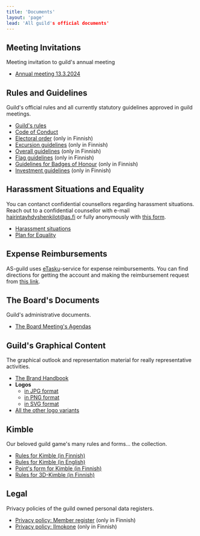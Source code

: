 ```yaml
---
title: 'Documents'
layout: 'page'
lead: 'All guild's official documents'
---
```


## Meeting Invitations

Meeting invitation to guild's annual meeting

- [Annual meeting 13.3.2024](https://drive.google.com/file/d/1MfRhBcIfw9PEFECBDIeFQhADZGcqgtCY/view?usp=sharing)

## Rules and Guidelines

Guild's official rules and all currently statutory guidelines approved in guild meetings.

- [Guild's rules](docs/guild-rules)
- [Code of Conduct](docs/code-of-conduct)
- [Electoral order](docs/electoral-order) (only in Finnish)
- [Excursion guidelines](docs/excursion-guidelines) (only in Finnish)
- [Overall guidelines](docs/overall-guidelines) (only in Finnish)
- [Flag guidelines](docs/flag-guidelines) (only in Finnish)
- [Guidelines for Badges of Honour](docs/badge-guidelines) (only in Finnish)
- [Investment guidelines](docs/investment-guidelines) (only in Finnish)

## Harassment Situations and Equality

You can contanct confidential counsellors regarding harassment situations. Reach out to a confidential counsellor with e-mail <a href="mailto:hairintayhdyshenkilot@as.fi">hairintayhdyshenkilot@as.fi</a> or fully anonymously with <a href="https://forms.gle/ZsDiCTF9WhabRn8UA" target="_blank">this form</a>.

- [Harassment situations](harassment/situations)
- [Plan for Equality](harassment/plan-for-equality)

## Expense Reimbursements

AS-guild uses <a href="https://www.etasku.fi/" target="_blank">eTasku</a>-service for expense reimbursements. You can find directions for getting the account and making the reimbursement request from <a href="https://drive.google.com/file/d/1_OGfwUXxugBYNFsS1IKSjqoqpnbJvFq1/view?usp=sharing" target="_blank">this link</a>.

## The Board's Documents

Guild's administrative documents.

- <a href="https://drive.google.com/drive/folders/1eiCAypEm50P10ECT2bkTrbkNKnVqYz9Q?usp=sharing" target="_blank">
    The Board Meeting's Agendas
  </a>

## Guild's Graphical Content

The graphical outlook and representation material for really representative activities.

- <a href="https://drive.google.com/file/d/1BQ_v1OJvXV04LiR-TXKtDhGFccLJIMQ6/view?usp=sharing" target="_blank">
    The Brand Handbook
  </a>
- **Logos**
  - <a href="../../logo/as_plain_bw.jpg" target="_blank">
      in JPG format
    </a>
  - <a href="../../logo/as_plain_bw.png" target="_blank">
      in PNG format
    </a>
  - <a href="../../logo/as_plain_bw.svg" target="_blank">
      in SVG format
    </a>
- <a href="https://drive.google.com/drive/folders/1Cas84zny-b8Z-os7HorN-8k9a67Wq4k5?usp=sharing" target="_blank">
    All the other logo variants
  </a>

## Kimble

Our beloved guild game's many rules and forms... the collection.

- <a href="../../kimble/kimblesaannot.pdf" target="_blank">
    Rules for Kimble (in Finnish)
  </a>
- <a href="../../kimble/kimble-en.pdf" target="_blank">
    Rules for Kimble (in English)
  </a>
- <a href="../../kimble/kimble-kirjanpito.pdf" target="_blank">
    Point's form for Kimble (in Finnish)
  </a>
- <a href="../../kimble/3d-kimblesaannot.pdf" target="_blank">
    Rules for 3D-Kimble (in Finnish)
  </a>

## Legal

Privacy policies of the guild owned personal data registers.

- [Privacy policy: Member register](legal/privacy-policy-member) (only in Finnish)
- [Privacy policy: Ilmokone](legal/privacy-policy-ilmokone) (only in Finnish)
